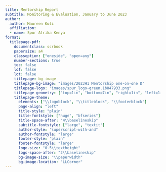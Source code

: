 ```yaml
---
title: Mentorship Report
subtitle: Monitoring & Evaluation, January to June 2023 
author:
  author: Maureen Koli
  affiliation:
  - name: Spur Afrika Kenya
format: 
  titlepage-pdf:
    documentclass: scrbook
    papersize: a4
    classoption: ["oneside", "open=any"]
    number-sections: true
    toc: false
    lof: false
    lot: false
    titlepage: bg-image 
    titlepage-bg-image: "images/2023H1 Mentorship one-on-one D"
    titlepage-logo: "images/spur_logo-green.1b847933.png"
    titlepage-geometry: ["top=1in", "bottom=7in", "right=1in", "left=1in"]
    titlepage-theme:
      elements: ["\\logoblock", "\\titleblock", "\\footerblock"]
      page-align: "left"
      title-style: "plain"
      title-fontstyle: ["huge", "bfseries"]
      title-space-after: "4\\baselineskip"
      subtitle-fontstyle: ["large", "textit"]
      author-style: "superscript-with-and"
      author-fontstyle: "large"
      footer-style: "plain"
      footer-fontstyle: "large"
      logo-size: "0.5\\textheight"
      logo-space-after: "2\\baselineskip"
      bg-image-size: "\\paperwidth"
      bg-image-location: "LLCorner"
---
```

